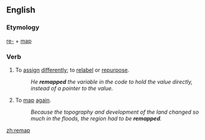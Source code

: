 ==English==

===Etymology===
[[re-]] + [[map]]

===Verb===
{{en-verb|remapp}}

# To [[assign]] [[differently]]; to [[relabel]] or [[repurpose]].
#:''He '''remapped''' the variable in the code to hold the value directly, instead of a pointer to the value.''
# To [[map]] [[again]].
#:''Because the topography and development of the land changed so much in the floods, the region had to be '''remapped'''.''

[[zh:remap]]